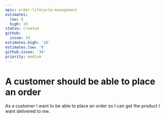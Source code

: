 ```yaml
---
epic: order-lifecycle-management
estimates:
  low: 8
  high: 16
status: created
github:
  issue: 34
estimates.high: '16'
estimates.low: '8'
github.issue: '34'
priority: medium
---
```

# A customer should be able to place an order

As a customer I want to be able to place an order so I can get the product I want delivered to me.
